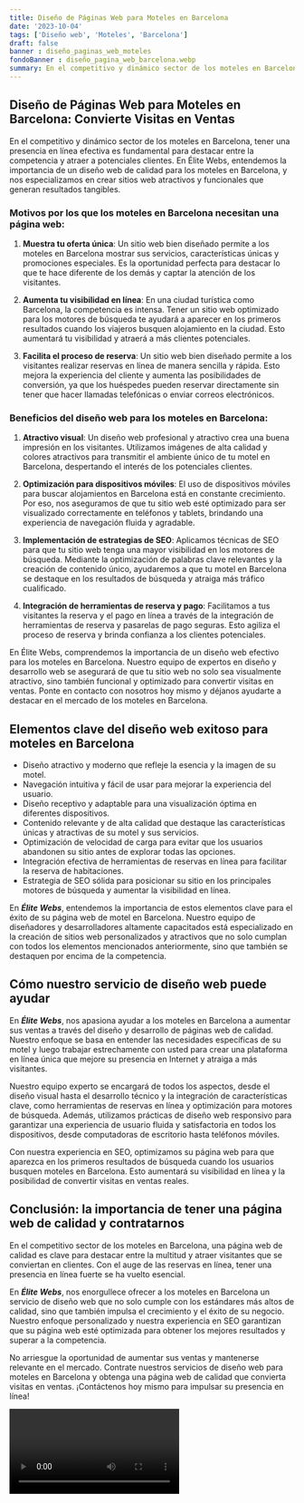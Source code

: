```yaml
---
title: Diseño de Páginas Web para Moteles en Barcelona
date: '2023-10-04'
tags: ['Diseño web', 'Moteles', 'Barcelona']
draft: false
banner : diseño_paginas_web_moteles
fondoBanner : diseño_pagina_web_barcelona.webp
summary: En el competitivo y dinámico sector de los moteles en Barcelona, tener una presencia en línea efectiva es fundamental para destacar entre la competencia y atraer a potenciales clientes. En Élite Webs, entendemos la importancia de un diseño web de calidad para los moteles en Barcelona, y nos especializamos en crear sitios web atractivos y funcionales que generan resultados tangibles.
---
```


## Diseño de Páginas Web para Moteles en Barcelona: Convierte Visitas en Ventas

En el competitivo y dinámico sector de los moteles en Barcelona, tener una presencia en línea efectiva es fundamental para destacar entre la competencia y atraer a potenciales clientes. En Élite Webs, entendemos la importancia de un diseño web de calidad para los moteles en Barcelona, y nos especializamos en crear sitios web atractivos y funcionales que generan resultados tangibles.

### Motivos por los que los moteles en Barcelona necesitan una página web:

1. **Muestra tu oferta única**: Un sitio web bien diseñado permite a los moteles en Barcelona mostrar sus servicios, características únicas y promociones especiales. Es la oportunidad perfecta para destacar lo que te hace diferente de los demás y captar la atención de los visitantes.

2. **Aumenta tu visibilidad en línea**: En una ciudad turística como Barcelona, la competencia es intensa. Tener un sitio web optimizado para los motores de búsqueda te ayudará a aparecer en los primeros resultados cuando los viajeros busquen alojamiento en la ciudad. Esto aumentará tu visibilidad y atraerá a más clientes potenciales.

3. **Facilita el proceso de reserva**: Un sitio web bien diseñado permite a los visitantes realizar reservas en línea de manera sencilla y rápida. Esto mejora la experiencia del cliente y aumenta las posibilidades de conversión, ya que los huéspedes pueden reservar directamente sin tener que hacer llamadas telefónicas o enviar correos electrónicos.

### Beneficios del diseño web para los moteles en Barcelona:

1. **Atractivo visual**: Un diseño web profesional y atractivo crea una buena impresión en los visitantes. Utilizamos imágenes de alta calidad y colores atractivos para transmitir el ambiente único de tu motel en Barcelona, despertando el interés de los potenciales clientes.

2. **Optimización para dispositivos móviles**: El uso de dispositivos móviles para buscar alojamientos en Barcelona está en constante crecimiento. Por eso, nos aseguramos de que tu sitio web esté optimizado para ser visualizado correctamente en teléfonos y tablets, brindando una experiencia de navegación fluida y agradable.

3. **Implementación de estrategias de SEO**: Aplicamos técnicas de SEO para que tu sitio web tenga una mayor visibilidad en los motores de búsqueda. Mediante la optimización de palabras clave relevantes y la creación de contenido único, ayudaremos a que tu motel en Barcelona se destaque en los resultados de búsqueda y atraiga más tráfico cualificado.

4. **Integración de herramientas de reserva y pago**: Facilitamos a tus visitantes la reserva y el pago en línea a través de la integración de herramientas de reserva y pasarelas de pago seguras. Esto agiliza el proceso de reserva y brinda confianza a los clientes potenciales.

En Élite Webs, comprendemos la importancia de un diseño web efectivo para los moteles en Barcelona. Nuestro equipo de expertos en diseño y desarrollo web se asegurará de que tu sitio web no solo sea visualmente atractivo, sino también funcional y optimizado para convertir visitas en ventas. Ponte en contacto con nosotros hoy mismo y déjanos ayudarte a destacar en el mercado de los moteles en Barcelona.

<GifSeo />

<Cta />

## Elementos clave del diseño web exitoso para moteles en Barcelona

- Diseño atractivo y moderno que refleje la esencia y la imagen de su motel.
- Navegación intuitiva y fácil de usar para mejorar la experiencia del usuario.
- Diseño receptivo y adaptable para una visualización óptima en diferentes dispositivos.
- Contenido relevante y de alta calidad que destaque las características únicas y atractivas de su motel y sus servicios.
- Optimización de velocidad de carga para evitar que los usuarios abandonen su sitio antes de explorar todas las opciones.
- Integración efectiva de herramientas de reservas en línea para facilitar la reserva de habitaciones.
- Estrategia de SEO sólida para posicionar su sitio en los principales motores de búsqueda y aumentar la visibilidad en línea.

En ***Élite Webs***, entendemos la importancia de estos elementos clave para el éxito de su página web de motel en Barcelona. Nuestro equipo de diseñadores y desarrolladores altamente capacitados está especializado en la creación de sitios web personalizados y atractivos que no solo cumplan con todos los elementos mencionados anteriormente, sino que también se destaquen por encima de la competencia.

## Cómo nuestro servicio de diseño web puede ayudar

En ***Élite Webs***, nos apasiona ayudar a los moteles en Barcelona a aumentar sus ventas a través del diseño y desarrollo de páginas web de calidad. Nuestro enfoque se basa en entender las necesidades específicas de su motel y luego trabajar estrechamente con usted para crear una plataforma en línea única que mejore su presencia en Internet y atraiga a más visitantes.

Nuestro equipo experto se encargará de todos los aspectos, desde el diseño visual hasta el desarrollo técnico y la integración de características clave, como herramientas de reservas en línea y optimización para motores de búsqueda. Además, utilizamos prácticas de diseño web responsivo para garantizar una experiencia de usuario fluida y satisfactoria en todos los dispositivos, desde computadoras de escritorio hasta teléfonos móviles.

Con nuestra experiencia en SEO, optimizamos su página web para que aparezca en los primeros resultados de búsqueda cuando los usuarios busquen moteles en Barcelona. Esto aumentará su visibilidad en línea y la posibilidad de convertir visitas en ventas reales.

## Conclusión: la importancia de tener una página web de calidad y contratarnos

En el competitivo sector de los moteles en Barcelona, una página web de calidad es clave para destacar entre la multitud y atraer visitantes que se conviertan en clientes. Con el auge de las reservas en línea, tener una presencia en línea fuerte se ha vuelto esencial.

En ***Élite Webs***, nos enorgullece ofrecer a los moteles en Barcelona un servicio de diseño web que no solo cumple con los estándares más altos de calidad, sino que también impulsa el crecimiento y el éxito de su negocio. Nuestro enfoque personalizado y nuestra experiencia en SEO garantizan que su página web esté optimizada para obtener los mejores resultados y superar a la competencia.

No arriesgue la oportunidad de aumentar sus ventas y mantenerse relevante en el mercado. Contrate nuestros servicios de diseño web para moteles en Barcelona y obtenga una página web de calidad que convierta visitas en ventas. ¡Contáctenos hoy mismo para impulsar su presencia en línea!

<Video />

<CtaBot job='Moteles' city='Barcelona'/>

<Gmaps query='Barcelona+españa+maps' />